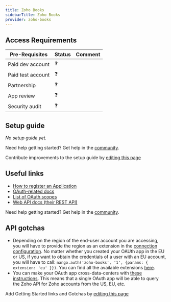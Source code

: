 ```yaml
---
title: Zoho Books
sidebarTitle: Zoho Books
provider: zoho-books
---
```



<Overview />
<PreBuiltTooling provider={providers[pageMetadata.provider]} />
<PreBuiltUseCases />

## Access Requirements
| Pre-Requisites | Status | Comment|
| - | - | - |
| Paid dev account | ❓ |  |
| Paid test account | ❓ |  |
| Partnership | ❓ | |
| App review | ❓ |  |
| Security audit | ❓ | |


## Setup guide

_No setup guide yet._

<Tip>Need help getting started? Get help in the [community](https://nango.dev/slack).</Tip>

<Note>Contribute improvements to the setup guide by [editing this page](https://github.com/nangohq/nango/tree/master/docs-v2/integrations/all/insightly.mdx)</Note>


## Useful links

-   [How to register an Application](https://accounts.zoho.com/developerconsole)
-   [OAuth-related docs](https://www.zoho.com/books/api/v3/oauth/#overview)
-   [List of OAuth scopes](https://www.zoho.com/books/api/v3/oauth/#overview:~:text=List%20of%20scopes%20available%20in%20Zoho%20Books%20%3A)
-   [Web API docs (their REST API)](https://www.zoho.com/books/api/v3/apicollection/#overview)

<Tip>Need help getting started? Get help in the [community](https://nango.dev/slack).</Tip>

## API gotchas

- Depending on the region of the end-user account you are accessing, you will have to provide the region as an extension in the [connection configuration](/guides/getting-started/authorize-an-api-from-your-app#apis-requiring-connection-specific-configuration-for-authorization). No matter whether you created your OAUth app in the EU or US, if you want to obtain the credentials of a user with an EU account, you will have to call: `nango.auth('zoho-books', '1', {params: { extension: 'eu' }})`. You can find all the available extensions [here](https://www.zoho.com/books/api/v3/introduction/#multidc).
- You can make your OAuth app cross-data-centers with [these instructions](https://www.zoho.com/books/api/v3/introduction/#multidc). This means that a single OAuth app will be able to query the Zoho API for Zoho accounts from the US, EU, etc.

<Note>Add Getting Started links and Gotchas by [editing this page](https://github.com/nangohq/nango/tree/master/docs-v2/integrations/all/zoho-books.mdx)</Note>
